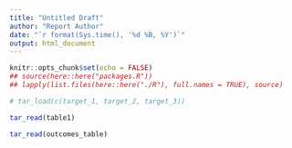 ```yaml
---
title: "Untitled Draft"
author: "Report Author"
date: "`r format(Sys.time(), '%d %B, %Y')`"
output: html_document
---
```


```r
knitr::opts_chunk$set(echo = FALSE)
## source(here::here("packages.R"))
## lapply(list.files(here::here("./R"), full.names = TRUE), source)
```

```r
# tar_load(c(target_1, target_2, target_3))
```


```r
tar_read(table1)
```

```r
tar_read(outcomes_table)
```